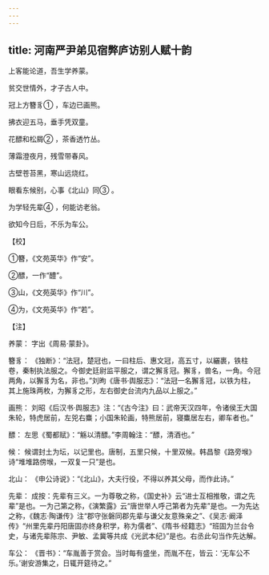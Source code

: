 ```yaml
---
---
---
```

title: 河南严尹弟见宿弊庐访别人赋十韵
---




上客能论道，吾生学养蒙。

贫交世情外，才子古人中。

冠上方簪豸① ，车边已画熊。

拂衣迎五马，垂手凭双童。

花醥和松屑② ，茶香透竹丛。

薄霜澄夜月，残雪带春风。

古壁苍苔黑，寒山远烧红。

眼看东候别，心事《北山》同③ 。

为学轻先辈④ ，何能访老翁。

欲知今日后，不乐为车公。

【校】

①簪，《文苑英华》作“安”。

②醥，一作“醴”。

③山，《文苑英华》作“川”。

④为，《文苑英华》作“若”。

【注】

养蒙： 字出《周易·蒙卦》。

簪豸： 《独断》：“法冠，楚冠也，一曰柱后、惠文冠，高五寸，以纚裹，铁柱卷，秦制执法服之。今御史廷尉监平服之，谓之獬豸冠。獬豸，兽名，一角。今冠两角，以獬豸为名，非也。”刘昫《唐书·舆服志》：“法冠一名獬豸冠，以铁为柱，其上施珠两枚，为獬豸之形，左右御史台流内九品以上服之。”

画熊： 刘昭《后汉书·舆服志》注：“《古今注》曰：武帝天汉四年，令诸侯王大国朱轮，特虎居前，左兕右麋；小国朱轮画，特熊居前，寝麋居左右，卿车者也。”

醥： 左思《蜀都赋》：“觞以清醥。”李周翰注：“醥，清酒也。”

候： 候谓封土为坛，以记里也。唐制，五里只候，十里双候。韩昌黎《路旁堠》诗“堆堆路傍堠，一双复一只”是也。

北山： 《申公诗说》：“《北山》，大夫行役，不得以养其父母，而作此诗。”

先辈： 成按：先辈有三义。一为尊敬之称，《国史补》云“进士互相推敬，谓之先辈”是也。一为己第之称，《演繁露》云“唐世举人呼己第者为先辈”是也。一为先达之称，《魏志·陶谦传》注“郡守张磐同郡先辈与谦父友意殊亲之”、《吴志·阚泽传》“州里先辈丹阳唐固亦终身积学，称为儒者”、《隋书·经籍志》“班固为兰台令史，与诸先辈陈宗、尹敏、孟冀等共成《光武本纪》”是也。右丞此句当作先达解。

车公： 《晋书》：“车胤善于赏会。当时每有盛坐，而胤不在，皆云：‘无车公不乐。’谢安游集之，日辄开筵待之。”